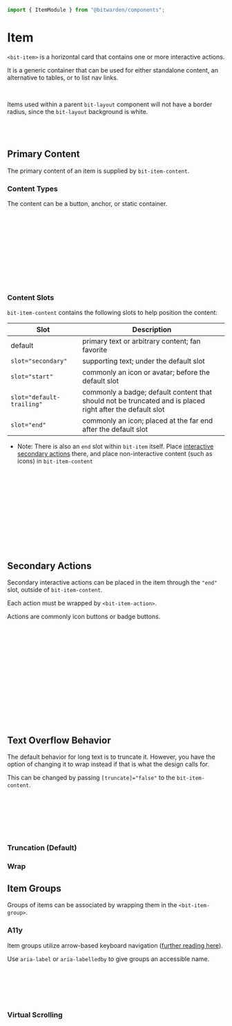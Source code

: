 

<Meta of={stories} />

```ts
import { ItemModule } from "@bitwarden/components";
```

# Item

`<bit-item>` is a horizontal card that contains one or more interactive actions.

It is a generic container that can be used for either standalone content, an alternative to tables,
or to list nav links.

<Canvas of={stories.Default} />

<br />

Items used within a parent `bit-layout` component will not have a border radius, since the
`bit-layout` background is white.

<Canvas of={stories.WithoutBorderRadius} />

<br />
<br />

## Primary Content

The primary content of an item is supplied by `bit-item-content`.

### Content Types

The content can be a button, anchor, or static container.

```html
<bit-item>
  <a bit-item-content routerLink="..."> Hi, I am a link. </a>
</bit-item>

<bit-item>
  <button bit-item-content (click)="...">And I am a button.</button>
</bit-item>

<bit-item>
  <bit-item-content> I'm just static :( </bit-item-content>
</bit-item>
```

<Canvas of={stories.ContentTypes} />

### Content Slots

`bit-item-content` contains the following slots to help position the content:

| Slot                      | Description                                                                                               |
| ------------------------- | --------------------------------------------------------------------------------------------------------- |
| default                   | primary text or arbitrary content; fan favorite                                                           |
| `slot="secondary"`        | supporting text; under the default slot                                                                   |
| `slot="start"`            | commonly an icon or avatar; before the default slot                                                       |
| `slot="default-trailing"` | commonly a badge; default content that should not be truncated and is placed right after the default slot |
| `slot="end"`              | commonly an icon; placed at the far end after the default slot                                            |

- Note: There is also an `end` slot within `bit-item` itself. Place
  [interactive secondary actions](#secondary-actions) there, and place non-interactive content (such
  as icons) in `bit-item-content`

```html
<bit-item>
  <button bit-item-content type="button">
    <bit-avatar slot="start" text="Foo"></bit-avatar>
    foo&#64;bitwarden.com
    <span bitBadge variant="primary" slot="default-trailing">Auto-fill</span>
    <ng-container slot="secondary">
      <div>Bitwarden.com</div>
      <div><em>locked</em></div>
    </ng-container>
    <i slot="end" class="bwi bwi-lock" aria-hidden="true"></i>
  </button>
</bit-item>
```

<Canvas of={stories.ContentSlots} />

## Secondary Actions

Secondary interactive actions can be placed in the item through the `"end"` slot, outside of
`bit-item-content`.

Each action must be wrapped by `<bit-item-action>`.

Actions are commonly icon buttons or badge buttons.

```html
<bit-item>
  <button bit-item-content>...</button>

  <ng-container slot="end">
    <bit-item-action>
      <button type="button" bitBadge variant="primary">Auto-fill</button>
    </bit-item-action>
    <bit-item-action>
      <button type="button" bitIconButton="bwi-clone" aria-label="Copy"></button>
    </bit-item-action>
    <bit-item-action>
      <button type="button" bitIconButton="bwi-ellipsis-v" aria-label="Options"></button>
    </bit-item-action>
  </ng-container>
</bit-item>
```

## Text Overflow Behavior

The default behavior for long text is to truncate it. However, you have the option of changing it to
wrap instead if that is what the design calls for.

This can be changed by passing `[truncate]="false"` to the `bit-item-content`.

```html
<bit-item>
  <bit-item-content [truncate]="false">
    Long text goes here!
    <ng-container slot="secondary">This could also be very long text</ng-container>
  </bit-item-content>
</bit-item>
```

### Truncation (Default)

<Canvas of={stories.TextOverflowTruncate} />

### Wrap

<Canvas of={stories.TextOverflowWrap} />

## Item Groups

Groups of items can be associated by wrapping them in the `<bit-item-group>`.

<Canvas of={stories.MultipleActionList} />

<Canvas of={stories.SingleActionList} />

### A11y

Item groups utilize arrow-based keyboard navigation
([further reading here](https://www.w3.org/WAI/ARIA/apg/patterns/grid/examples/layout-grids/#kbd_label)).

Use `aria-label` or `aria-labelledby` to give groups an accessible name.

```html
<bit-item-group aria-label="My Items">
  <bit-item>...</bit-item>
  <bit-item>...</bit-item>
  <bit-item>...</bit-item>
</bit-item-group>
```

### Virtual Scrolling

<Canvas of={stories.VirtualScrolling} />
